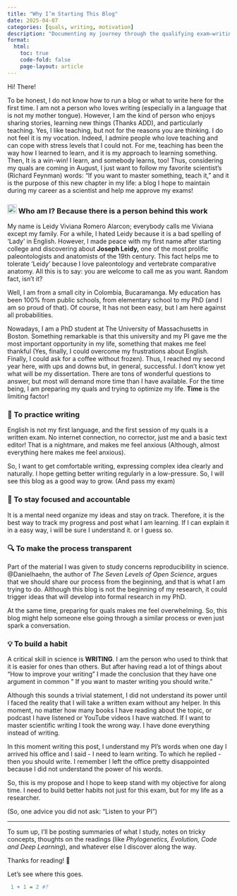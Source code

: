 ```yaml
---
title: "Why I’m Starting This Blog"
date: 2025-04-07
categories: [quals, writing, motivation]
description: "Documenting my journey through the qualifying exam—writing to learn, reflect, and grow."
format:
  html:
    toc: true
    code-fold: false
    page-layout: article
---
```


Hi! There!

To be honest, I do not know how to run a blog or what to write here for the first time. I am not a person who loves writing (especially in a language that is not my mother tongue). However, I am the kind of person who enjoys sharing stories, learning new things (Thanks ADD), and particularly teaching. Yes, I like teaching, but not for the reasons you are thinking. I do not feel it is my vocation. Indeed, I admire people who love teaching and can cope with stress levels that I could not. For me, teaching has been the way how I learned to learn, and it is my approach to learning something. Then, It is a win-win! I learn, and somebody learns, too! Thus, considering my quals are coming in August, I just want to follow my favorite scientist's (Richard Feynman) words: "If you want to master something, teach it," and it is the purpose of this new chapter in my life: a blog I hope to maintain during my career as a scientist and help me approve my exams!

### ![](images/clipboard-3930698824.png){width="21"} Who am I? Because there is a person behind this work

My name is Leidy Viviana Romero Alarcon; everybody calls me Viviana except my family. For a while, I hated Leidy because it is a bad spelling of 'Lady' in English. However, I made peace with my first name after starting college and discovering about **Joseph Leidy,** one of the most prolific paleontologists and anatomists of the 19th century. This fact helps me to tolerate 'Leidy' because I love paleontology and vertebrate comparative anatomy. All this is to say: you are welcome to call me as you want. Random fact, isn't it?

Well, I am from a small city in Colombia, Bucaramanga. My education has been 100% from public schools, from elementary school to my PhD (and I am so proud of that). Of course, It has not been easy, but I am here against all probabilities.

Nowadays, I am a PhD student at The University of Massachusetts in Boston. Something remarkable is that this university and my PI gave me the most important opportunity in my life, something that makes me feel thankful (Yes, finally, I could overcome my frustrations about English. Finally, I could ask for a coffee without frozen). Thus, I reached my second year here, with ups and downs but, in general, successful. I don't know yet what will be my dissertation. There are tons of wonderful questions to answer, but most will demand more time than I have available. For the time being, I am preparing my quals and trying to optimize my life. **Time** is the limiting factor!

### 📝 To practice writing

English is not my first language, and the first session of my quals is a written exam. No internet connection, no corrector, just me and a basic text editor! That is a nightmare, and makes me feel anxious (Although, almost everything here makes me feel anxious).

So, I want to get comfortable writing, expressing complex idea clearly and naturally. I hope getting better writing regularly in a low-pressure. So, I will see this blog as a good way to grow. (And pass my exam)

### 🎯 To stay focused and accountable

It is a mental need organize my ideas and stay on track. Therefore, it is the best way to track my progress and post what I am learning. If I can explain it in a easy way, i will be sure I understand it. or I guess so.

### 🔍 To make the process transparent

Part of the material I was given to study concerns reproducibility in science. @Danielhaehn, the author of *The Seven Levels of Open Science*, argues that we should share our process from the beginning, and that is what I am trying to do. Although this blog is not the beginning of my research, it could trigger ideas that will develop into formal research in my PhD.

At the same time, preparing for quals makes me feel overwhelming. So, this blog might help someone else going through a similar process or even just spark a conversation.

### 💡 To build a habit

A critical skill in science is **WRITING**. I am the person who used to think that it is easier for ones than others. But after having read a lot of things about "How to improve your writing" I made the conclusion that they have one argument in common " If you want to master writing you should write."

Although this sounds a trivial statement, I did not understand its power until I faced the reality that I will take a written exam without any helper. In this moment, no matter how many books I have reading about the topic, or podcast I have listened or YouTube videos I have watched. If I want to master scientific writing I took the wrong way. I have done everything instead of writing.

In this moment writing this post, I understand my PI's words when one day I arrived his office and I said - I need to learn writing. To which he replied - then you should write. I remember I left the office pretty disappointed because I did not understand the power of his words.

So, this is my propose and I hope to keep stand with my objective for along time. I need to build better habits not just for this exam, but for my life as a researcher.

(So, one advice you did not ask: "Listen to your PI")

------------------------------------------------------------------------

To sum up, I’ll be posting summaries of what I study, notes on tricky concepts, thoughts on the readings (like *Phylogenetics, Evolution, Code and Deep Learning*), and whatever else I discover along the way.

Thanks for reading! 🌱

Let’s see where this goes.

```r
 1 + 1 = 2 #?
```

